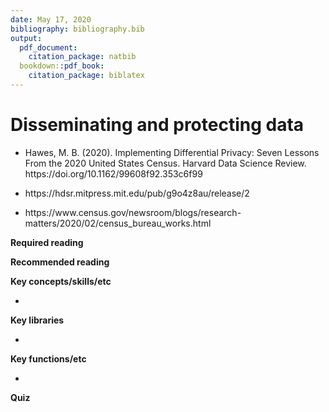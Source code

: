 ```yaml
---
date: May 17, 2020
bibliography: bibliography.bib
output:
  pdf_document:
    citation_package: natbib
  bookdown::pdf_book:
    citation_package: biblatex
---
```


# Disseminating and protecting data

- Hawes, M. B. (2020). Implementing Differential Privacy: Seven Lessons From the 2020 United States Census. Harvard Data Science Review. https://doi.org/10.1162/99608f92.353c6f99

- https://hdsr.mitpress.mit.edu/pub/g9o4z8au/release/2

- https://www.census.gov/newsroom/blogs/research-matters/2020/02/census_bureau_works.html

**Required reading**


**Recommended reading**



**Key concepts/skills/etc**

- 

**Key libraries**

- 

**Key functions/etc**

- 


**Quiz**


